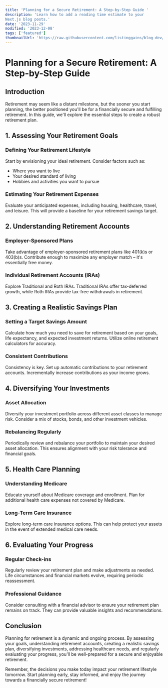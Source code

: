 ```yaml
---
title: 'Planning for a Secure Retirement: A Step-by-Step Guide '
description: 'Learn how to add a reading time estimate to your 
Next.js blog posts.'
date: '2023-11-29'
modified: '2023-12-08'
tags: ['featured']
thumbnailUrl: 'https://raw.githubusercontent.com/listinggains/blog-dev/main/images/img1.jpg'
---
```


# Planning for a Secure Retirement: A Step-by-Step Guide

## Introduction

Retirement may seem like a distant milestone, but the sooner you start planning, the better positioned you'll be for a financially secure and fulfilling retirement. In this guide, we'll explore the essential steps to create a robust retirement plan.

## **1. Assessing Your Retirement Goals**

### Defining Your Retirement Lifestyle

Start by envisioning your ideal retirement. Consider factors such as:

- Where you want to live
- Your desired standard of living
- Hobbies and activities you want to pursue

### Estimating Your Retirement Expenses

Evaluate your anticipated expenses, including housing, healthcare, travel, and leisure. This will provide a baseline for your retirement savings target.

## **2. Understanding Retirement Accounts**

### Employer-Sponsored Plans

Take advantage of employer-sponsored retirement plans like 401(k)s or 403(b)s. Contribute enough to maximize any employer match – it's essentially free money.

### Individual Retirement Accounts (IRAs)

Explore Traditional and Roth IRAs. Traditional IRAs offer tax-deferred growth, while Roth IRAs provide tax-free withdrawals in retirement.

## **3. Creating a Realistic Savings Plan**

### Setting a Target Savings Amount

Calculate how much you need to save for retirement based on your goals, life expectancy, and expected investment returns. Utilize online retirement calculators for accuracy.

### Consistent Contributions

Consistency is key. Set up automatic contributions to your retirement accounts. Incrementally increase contributions as your income grows.

## **4. Diversifying Your Investments**

### Asset Allocation

Diversify your investment portfolio across different asset classes to manage risk. Consider a mix of stocks, bonds, and other investment vehicles.

### Rebalancing Regularly

Periodically review and rebalance your portfolio to maintain your desired asset allocation. This ensures alignment with your risk tolerance and financial goals.

## **5. Health Care Planning**

### Understanding Medicare

Educate yourself about Medicare coverage and enrollment. Plan for additional health care expenses not covered by Medicare.

### Long-Term Care Insurance

Explore long-term care insurance options. This can help protect your assets in the event of extended medical care needs.

## **6. Evaluating Your Progress**

### Regular Check-ins

Regularly review your retirement plan and make adjustments as needed. Life circumstances and financial markets evolve, requiring periodic reassessment.

### Professional Guidance

Consider consulting with a financial advisor to ensure your retirement plan remains on track. They can provide valuable insights and recommendations.

## Conclusion

Planning for retirement is a dynamic and ongoing process. By assessing your goals, understanding retirement accounts, creating a realistic savings plan, diversifying investments, addressing healthcare needs, and regularly evaluating your progress, you'll be well-prepared for a secure and enjoyable retirement.

Remember, the decisions you make today impact your retirement lifestyle tomorrow. Start planning early, stay informed, and enjoy the journey towards a financially secure retirement!
